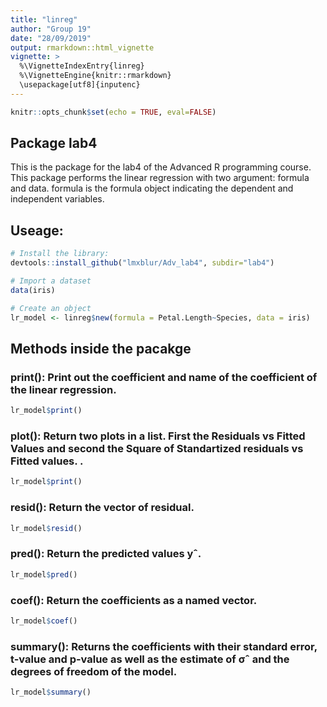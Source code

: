 ```yaml
---
title: "linreg"
author: "Group 19"
date: "28/09/2019"
output: rmarkdown::html_vignette
vignette: >
  %\VignetteIndexEntry{linreg}
  %\VignetteEngine{knitr::rmarkdown}
  \usepackage[utf8]{inputenc}
---
```


```r
knitr::opts_chunk$set(echo = TRUE, eval=FALSE)
```

## Package lab4
This is the package for the lab4 of the Advanced R programming course. This package performs the linear regression with two argument: formula and data. formula is the formula object indicating the dependent and independent variables.  

## Useage:

```r
# Install the library:
devtools::install_github("lmxblur/Adv_lab4", subdir="lab4")

# Import a dataset
data(iris)

# Create an object
lr_model <- linreg$new(formula = Petal.Length~Species, data = iris)
```

## Methods inside the pacakge

### print(): Print out the coefficient and  name of the coefficient of the linear regression.

```r
lr_model$print()
```

### plot(): Return two plots in a list. First the Residuals vs Fitted Values and second the Square of Standartized residuals vs Fitted values. .

```r
lr_model$print()
```

### resid(): Return the vector of residual.

```r
lr_model$resid()
```

### pred(): Return the predicted values yˆ.

```r
lr_model$pred()
```

### coef(): Return the coefficients as a named vector.

```r
lr_model$coef()
```

### summary(): Returns the coefficients with their standard error, t-value and p-value as well as the estimate of σˆ and the degrees of freedom of the model.

```r
lr_model$summary()
```

